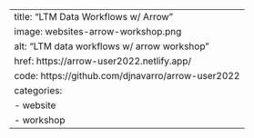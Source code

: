 ---
title: "LTM Data Workflows w/ Arrow"
image: websites-arrow-workshop.png
alt: "LTM data workflows w/ arrow workshop"
href: https://arrow-user2022.netlify.app/
code: https://github.com/djnavarro/arrow-user2022
categories:
  - website
  - workshop
---